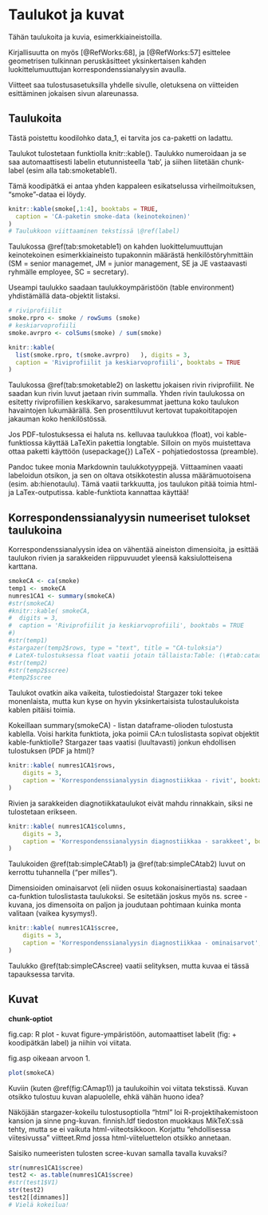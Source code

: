 # Taulukot ja kuvat

Tähän taulukoita ja kuvia, esimerkkiaineistoilla.

Kirjallisuutta on myös [@RefWorks:68], ja [@RefWorks:57] esittelee geometrisen tulkinnan peruskäsitteet yksinkertaisen kahden luokittelumuuttujan korrespondenssianalyysin avaulla.

Viitteet saa tulostusasetuksilla yhdelle sivulle, oletuksena on viitteiden esittäminen jokaisen sivun alareunassa.

## Taulukoita

Tästä poistettu koodilohko data_1, ei tarvita jos ca-paketti on ladattu.



Taulukot tulostetaan funktiolla knitr::kable(). Taulukko numeroidaan ja se saa automaattisesti labelin etutunnisteella 'tab', ja siihen liitetään chunk-label (esim alla tab:smoketable1).

Tämä koodipätkä ei antaa yhden kappaleen esikatselussa virheilmoituksen, "smoke"-dataa ei löydy.

```r

knitr::kable(smoke[,1:4], booktabs = TRUE,
  caption = 'CA-paketin smoke-data (keinotekoinen)'
)
# Taulukkoon viittaaminen tekstissä \@ref(label)
```


Taulukossa \@ref(tab:smoketable1) on kahden luokittelumuuttujan keinotekoinen esimerkkiaineisto tupakonnin määrästä henkilöstöryhmittäin (SM = senior managemet, JM = junior management, SE ja JE vastaavasti ryhmälle employee, SC = secretary).

Useampi taulukko saadaan taulukkoympäristöön (table environment) yhdistämällä data-objektit listaksi.

```r
# riviprofiilit
smoke.rpro <- smoke / rowSums (smoke)
# keskiarvoprofiili
smoke.avrpro <- colSums(smoke) / sum(smoke)

knitr::kable(
  list(smoke.rpro, t(smoke.avrpro)   ), digits = 3,
  caption = 'Riviprofiilit ja keskiarvoprofiili', booktabs = TRUE
)

```

Taulukossa \@ref(tab:smoketable2) on laskettu jokaisen rivin riviprofiilit. Ne saadan kun rivin luvut jaetaan rivin summalla. Yhden rivin taulukossa on esitetty riviprofiilien keskikarvo, sarakesummat jaettuna koko taulukon havaintojen lukumäärällä. Sen prosenttiluvut kertovat tupakoititapojen jakauman koko henkilöstössä.

Jos PDF-tulostuksessa ei haluta ns. kelluvaa taulukkoa (float), voi kable-funktiossa käyttää LaTeXin pakettia longtable. Silloin on myös muistettava ottaa paketti käyttöön (usepackage{}) LaTeX - pohjatiedostossa (preamble).

Pandoc tukee monia Markdownin taulukkotyyppejä. Viittaaminen vaaati labeloidun otsikon, ja sen on oltava otsikkotestin alussa määrämuotoisena (esim. ab:hienotaulu). Tämä vaatii tarkkuutta, jos taulukon pitää toimia html- ja LaTex-outputissa. kable-funktiota kannattaa käyttää!

## Korrespondenssianalyysin numeeriset tulokset taulukoina

Korrespondenssianalyysin idea on vähentää aineiston dimensioita, ja esittää taulukon rivien ja sarakkeiden riippuvuudet yleensä kaksiulotteisena karttana.

```r
smokeCA <- ca(smoke)
temp1 <- smokeCA 
numres1CA1 <- summary(smokeCA)
#str(smokeCA)
#knitr::kable( smokeCA,
#  digits = 3,
#  caption = 'Riviprofiilit ja keskiarvoprofiili', booktabs = TRUE
#)
#str(temp1)
#stargazer(temp2$rows, type = "text", title = "CA-tuloksia")
# LateX-tulostuksessa float vaatii jotain tällaista:Table: (\#tab:cataul1) 
#str(temp2)
#str(temp2$scree)
#temp2$scree

```

Taulukot ovatkin aika vaikeita, tulostiedoista! Stargazer toki tekee monenlaista, mutta kun kyse on hyvin yksinkertaisista tulostaulukoista kablen pitäisi toimia.

Kokeillaan summary(smokeCA) - listan dataframe-olioden tulostusta kablella. Voisi harkita funktiota, joka poimii CA:n tuloslistasta sopivat objektit kable-funktiolle? Stargazer taas vaatisi (luultavasti) jonkun ehdollisen tulostuksen (PDF ja html)?

```r
knitr::kable( numres1CA1$rows,
    digits = 3,          
    caption = 'Korrespondenssianalyysin diagnostiikkaa - rivit', booktabs = TRUE
)

```

Rivien ja sarakkeiden diagnotiikkataulukot eivät mahdu rinnakkain, siksi ne tulostetaan erikseen.

```r
knitr::kable( numres1CA1$columns,
    digits = 3,          
    caption = 'Korrespondenssianalyysin diagnostiikkaa - sarakkeet', booktabs = TRUE
)

```

Taulukoiden \@ref(tab:simpleCAtab1) ja \@ref(tab:simpleCAtab2) luvut on kerrottu tuhannella ("per milles").

Dimensioiden ominaisarvot (eli niiden osuus kokonaisinertiasta) saadaan ca-funktion tuloslistasta taulukoksi. Se esitetään joskus myös ns. scree - kuvana, jos dimensoita on paljon ja joudutaan pohtimaan kuinka monta valitaan (vaikea kysymys!).

```r
knitr::kable( numres1CA1$scree,
    digits = 3,          
    caption = 'Korrespondenssianalyysin diagnostiikkaa - ominaisarvot', booktabs = TRUE
)

```

Taulukko \@ref(tab:simpleCAscree) vaatii selityksen, mutta kuvaa ei tässä tapauksessa tarvita.

## Kuvat

**chunk-optiot**

fig.cap: R plot - kuvat figure-ympäristöön, automaattiset labelit (fig: + koodipätkän label) ja niihin voi viitata.

fig.asp oikeaan arvoon 1.

```r
plot(smokeCA)

```

Kuviin (kuten \@ref(fig:CAmap1)) ja taulukoihin voi viitata tekstissä. Kuvan otsikko tulostuu kuvan alapuolelle, ehkä vähän huono idea?

Näköjään stargazer-kokeilu tulostusoptiolla "html" loi R-projektihakemistoon kansion ja sinne png-kuvan.
finnish.ldf tiedoston muokkaus MikTeX:ssä tehty, mutta se ei vaikuta html-viiteotsikkoon. Korjattu "ehdollisessa viitesivussa" viitteet.Rmd jossa html-viiteluettelon otsikko annetaan. 

Saisiko numeeristen tulosten scree-kuvan samalla tavalla kuvaksi?

```r
str(numres1CA1$scree)
test2 <- as.table(numres1CA1$scree)
#str(test1$V1)
str(test2)
test2[[dimnames]]
# Vielä kokeilua!


```



